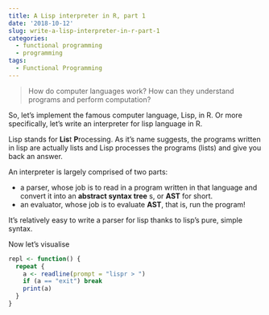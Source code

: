```yaml
---
title: A Lisp interpreter in R, part 1
date: '2018-10-12'
slug: write-a-lisp-interpreter-in-r-part-1
categories:
  - functional programming
  - programming
tags:
  - Functional Programming
---
```


> How do computer languages work? How can they understand programs and perform computation? 

So, let's implement the famous computer language, Lisp, in R. Or more specifically, let's write an interpreter for lisp language in R. 

Lisp stands for **Lis**t **P**rocessing. As it's name suggests, the programs written in lisp are actually lists and Lisp processes the programs (lists) and give you back an answer.

An interpreter is largely comprised of two parts:

- a parser, whose job is to read in a program written in that language and convert it into an __abstract syntax tree__ s, or __AST__ for short.
- an evaluator, whose job is to evaluate __AST__, that is, run the program! 

It's relatively easy to write a parser for lisp thanks to lisp's pure, simple syntax. 

Now let's visualise
```r
repl <- function() {
  repeat {
    a <- readline(prompt = "lispr > ")
    if (a == "exit") break
    print(a)
  }
}
```

